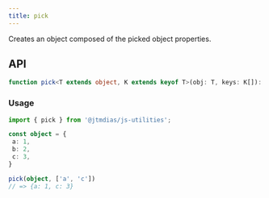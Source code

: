 ```yaml
---
title: pick
---
```

Creates an object composed of the picked object properties.

## API

```typescript
function pick<T extends object, K extends keyof T>(obj: T, keys: K[]): Pick<T, K>;
```

### Usage

```typescript
import { pick } from '@jtmdias/js-utilities';

const object = {
 a: 1,
 b: 2,
 c: 3,
}

pick(object, ['a', 'c'])
// => {a: 1, c: 3}
```

